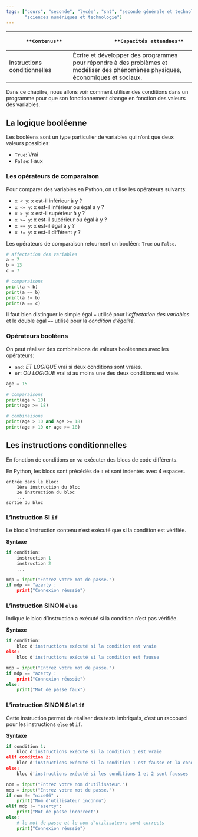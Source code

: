 ```yaml
---
tags: ["cours", "seconde", "lycée", "snt", "seconde générale et technologique",
       "sciences numériques et technologie"]
---
```


::: programme

+------------------------------+---------------------------------------------------------+
|         **Contenus**         |                 **Capacités attendues**                 |
+==============================+=========================================================+
| Instructions conditionnelles | Écrire et développer des programmes pour répondre à des |
|                              | problèmes et modéliser des phénomènes physiques,        |
|                              | économiques et sociaux.                                 |
+------------------------------+---------------------------------------------------------+

:::

::: {.intro layout-ncol=2}

Dans ce chapitre, nous allons voir comment utiliser des conditions dans un programme pour que son
fonctionnement change en fonction des valeurs des variables.

<wc-wikimage title="110_to_91_interchange_-_panoramio.jpg" caption="Beaucoup de chemins ont possibles, reste à aller sur le bon en fonction de notre destination."></wc-wikimage>

:::

## La logique booléenne

Les booléens sont un type particulier de variables qui n'ont que deux valeurs possibles:

- `True`: Vrai
- `False`: Faux

### Les opérateurs de comparaison

Pour comparer des variables en Python, on utilise les opérateurs suivants:

- `x < y`: x est-il inférieur à y ?
- `x <= y`: x est-il inférieur ou égal à y ?
- `x > y`: x est-il supérieur à y ?
- `x >= y`: x est-il supérieur ou égal à y ?
- `x == y`: x est-il égal à y ?
- `x != y`: x est-il différent y ?

Les opérateurs de comparaison retournent un booléen: `True` ou `False`.

::: examples

```python
# affectation des variables
a = 7
b = 13
c = 7

# comparaisons
print(a < b) 
print(a == b)
print(a != b)
print(a == c)
```
:::


::: callout-warning

Il faut bien distinguer le simple égal `=` utilisé pour l'_affectation des variables_
et le double égal `==` utilisé pour la _condition d'égalité_.

:::

### Opérateurs booléens

On peut réaliser des combinaisons de valeurs booléennes avec les opérateurs:

- `and`: _ET LOGIQUE_ vrai si deux conditions sont vraies.
- `or`: _OU LOGIQUE_ vrai si au moins une des deux conditions est vraie.

::: examples

```python
age = 15

# comparaisons
print(age > 10)  
print(age >= 18) 

# combinaisons
print(age > 10 and age >= 18)  
print(age > 10 or age >= 18)   
```
:::

## Les instructions conditionnelles

En fonction de conditions on va exécuter des blocs de code différents.

En Python, les blocs sont précédés de `:` et sont indentés avec 4 espaces.

```
entrée dans le bloc:
    1ère instruction du bloc
    2e instruction du bloc
    ...
sortie du bloc
```

### L'instruction SI `if` 

Le bloc d'instruction contenu n'est exécuté que si la condition est vérifiée.

**Syntaxe**

```python
if condition:
    instruction 1
    instruction 2
    ...
```

::: example

```python
mdp = input("Entrez votre mot de passe.")
if mdp == "azerty :
    print("Connexion réussie")
```

:::

### L'instruction SINON `else`

Indique le bloc d'instruction a exécuté si la condition n'est pas vérifiée.

**Syntaxe**

```python
if condition:
    bloc d'instructions exécuté si la condition est vraie
else:
    bloc d'instructions exécuté si la condition est fausse
```

::: example

```python
mdp = input("Entrez votre mot de passe.")
if mdp == "azerty :
    print("Connexion réussie")
else:
    print("Mot de passe faux")
```

:::

### L'instruction SINON SI `elif`

Cette instruction permet de réaliser des tests imbriqués, c'est un raccourci pour les instructions
`else` et `if`.

**Syntaxe**

```python
if condition 1:
    bloc d'instructions exécuté si la condition 1 est vraie
elif condition 2:
    bloc d'instructions exécuté si la condition 1 est fausse et la condition 2 vraie
else:
    bloc d'instructions exécuté si les conditions 1 et 2 sont fausses
```

::: example

```python
nom = input("Entrez votre nom d'utilisateur.")
mdp = input("Entrez votre mot de passe.")
if nom != "nice06" :
    print("Nom d'utilisateur inconnu")
elif mdp != "azerty":
    print("Mot de passe incorrect")
else:
    # le mot de passe et le nom d'utilisateurs sont corrects
    print("Connexion réussie")

```

:::
